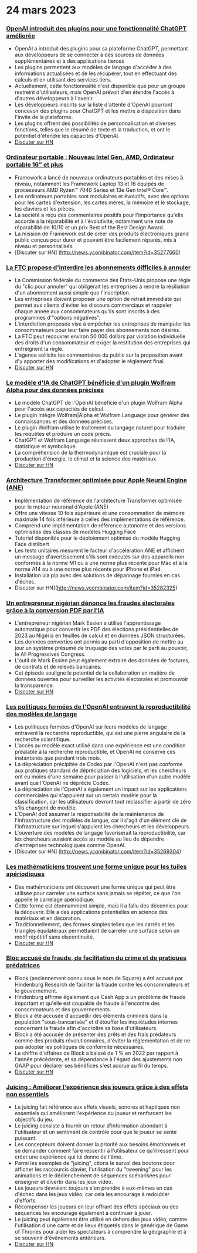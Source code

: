 

<CallToAction />

<Steps>

# 24 mars 2023

### [OpenAI introduit des plugins pour une fonctionnalité ChatGPT améliorée](https://openai.com/blog/chatgpt-plugins)

- OpenAI a introduit des plugins pour sa plateforme ChatGPT, permettant aux développeurs de se connecter à des sources de données supplémentaires et à des applications tierces
- Les plugins permettent aux modèles de langage d'accéder à des informations actualisées et de les récupérer, tout en effectuant des calculs et en utilisant des services tiers.
- Actuellement, cette fonctionnalité n'est disponible que pour un groupe restreint d'utilisateurs, mais OpenAI prévoit d'en étendre l'accès à d'autres développeurs à l'avenir.
- Les développeurs inscrits sur la liste d'attente d'OpenAI pourront concevoir des plugins pour ChatGPT et les mettre à disposition dans l'invite de la plateforme.
- Les plugins offrent des possibilités de personnalisation et diverses fonctions, telles que le résumé de texte et la traduction, et ont le potentiel d'étendre les capacités d'OpenAI.
- [Discuter sur HN](http://news.ycombinator.com/item?id=35277677)

### [Ordinateur portable : Nouveau Intel Gen, AMD, Ordinateur portable 16" et plus](https://frame.work/)

- Framework a lancé de nouveaux ordinateurs portables et des mises à niveau, notamment les Framework Laptop 13 et 16 équipés de processeurs AMD Ryzen™ 7040 Series et 13e Gen Intel® Core™.
- Les ordinateurs portables sont modulaires et évolutifs, avec des options pour les cartes d'extension, les cartes mères, la mémoire et le stockage, les claviers et les pièces.
- La société a reçu des commentaires positifs pour l'importance qu'elle accorde à la réparabilité et à l'évolutivité, notamment une note de réparabilité de 10/10 et un prix Best of the Best Design Award.
- La mission de Framework est de créer des produits électroniques grand public conçus pour durer et pouvant être facilement réparés, mis à niveau et personnalisés.
- [Discuter sur HN] (http://news.ycombinator.com/item?id=35277660)

### [La FTC propose d'interdire les abonnements difficiles à annuler](https://www.theverge.com/2023/3/23/23652373/ftc-click-to-cancel-subscription-service-dark-patterns-ban)

- La Commission fédérale du commerce des États-Unis propose une règle du "clic pour annuler" qui obligerait les entreprises à rendre la résiliation d'un abonnement aussi simple que l'inscription.
- Les entreprises doivent proposer une option de retrait immédiate qui permet aux clients d'éviter les discours commerciaux et rappeler chaque année aux consommateurs qu'ils sont inscrits à des programmes d'"options négatives".
- L'interdiction proposée vise à empêcher les entreprises de manipuler les consommateurs pour leur faire payer des abonnements non désirés.
- La FTC peut recouvrer environ 50 000 dollars par violation individuelle des droits d'un consommateur et exiger la restitution des entreprises qui enfreignent la règle.
- L'agence sollicite les commentaires du public sur la proposition avant d'y apporter des modifications et d'adopter le règlement final.
- [Discuter sur HN](http://news.ycombinator.com/item?id=35274519)

### [Le modèle d'IA de ChatGPT bénéficie d'un plugin Wolfram Alpha pour des données précises](https://writings.stephenwolfram.com/2023/03/chatgpt-gets-its-wolfram-superpowers/)

- Le modèle ChatGPT de l'OpenAI bénéficie d'un plugin Wolfram Alpha pour l'accès aux capacités de calcul.
- Le plugin intègre Wolfram|Alpha et Wolfram Language pour générer des connaissances et des données précises.
- Le plugin Wolfram utilise le traitement du langage naturel pour traduire les requêtes et produire un code précis.
- ChatGPT et Wolfram Language réunissent deux approches de l'IA, statistique et symbolique.
- La compréhension de la thermodynamique est cruciale pour la production d'énergie, le climat et la science des matériaux.
- [Discuter sur HN](http://news.ycombinator.com/item?id=35277925)

### [Architecture Transformer optimisée pour Apple Neural Engine (ANE)](https://github.com/apple/ml-ane-transformers)

- Implémentation de référence de l'architecture Transformer optimisée pour le moteur neuronal d'Apple (ANE)
- Offre une vitesse 10 fois supérieure et une consommation de mémoire maximale 14 fois inférieure à celles des implémentations de référence.
- Comprend une implémentation de référence autonome et des versions optimisées des classes de modèles Hugging Face
- Tutoriel disponible pour le déploiement optimisé du modèle Hugging Face distilbert
- Les tests unitaires mesurent le facteur d'accélération ANE et affichent un message d'avertissement s'ils sont exécutés sur des appareils non conformes à la norme M1 ou à une norme plus récente pour Mac et à la norme A14 ou à une norme plus récente pour iPhone et iPad.
- Installation via pip avec des solutions de dépannage fournies en cas d'échec.
- Discuter sur HN](http://news.ycombinator.com/item?id=35282325)

### [Un entrepreneur nigérian dénonce les fraudes électorales grâce à la conversion PDF par l'IA](https://markessien.com/posts/drama_of_transcription/)

- L'entrepreneur nigérian Mark Essien a utilisé l'apprentissage automatique pour convertir les PDF des élections présidentielles de 2023 au Nigéria en feuilles de calcul et en données JSON structurées.
- Les données converties ont permis au parti d'opposition de mettre au jour un système présumé de truquage des votes par le parti au pouvoir, le All Progressives Congress.
- L'outil de Mark Essien peut également extraire des données de factures, de contrats et de relevés bancaires.
- Cet épisode souligne le potentiel de la collaboration en matière de données ouvertes pour surveiller les activités électorales et promouvoir la transparence.
- [Discuter sur HN](http://news.ycombinator.com/item?id=35272227)

### [Les politiques fermées de l'OpenAI entravent la reproductibilité des modèles de langage](https://aisnakeoil.substack.com/p/openais-policies-hinder-reproducible)

- Les politiques fermées d'OpenAI sur leurs modèles de langage entravent la recherche reproductible, qui est une pierre angulaire de la recherche scientifique.
- L'accès au modèle exact utilisé dans une expérience est une condition préalable à la recherche reproductible, et OpenAI ne conserve ces instantanés que pendant trois mois.
- La dépréciation précipitée de Codex par l'OpenAI n'est pas conforme aux pratiques standard de dépréciation des logiciels, et les chercheurs ont eu moins d'une semaine pour passer à l'utilisation d'un autre modèle avant que l'OpenAI ne déprécie Codex.
- La dépréciation de l'OpenAI a également un impact sur les applications commerciales qui s'appuient sur un certain modèle pour la classification, car les utilisateurs devront tout reclassifier à partir de zéro s'ils changent de modèle.
- L'OpenAI doit assumer la responsabilité de la maintenance de l'infrastructure des modèles de langue, car il s'agit d'un élément clé de l'infrastructure sur lequel s'appuient les chercheurs et les développeurs.
- L'ouverture des modèles de langage favoriserait la reproductibilité, car les chercheurs auraient accès au modèle au lieu de dépendre d'entreprises technologiques comme OpenAI.
- [Discuter sur HN] (http://news.ycombinator.com/item?id=35269304)

### [Les mathématiciens trouvent une forme unique pour les tuiles apériodiques](https://www.newscientist.com/article/2365363-mathematicians-discover-shape-that-can-tile-a-wall-and-never-repeat/)

- Des mathématiciens ont découvert une forme unique qui peut être utilisée pour carreler une surface sans jamais se répéter, ce que l'on appelle le carrelage apériodique.
- Cette forme est étonnamment simple, mais il a fallu des décennies pour la découvrir. Elle a des applications potentielles en science des matériaux et en décoration.
- Traditionnellement, des formes simples telles que les carrés et les triangles équilatéraux permettaient de carreler une surface selon un motif répétitif sans discontinuité.
- [Discuter sur HN](http://news.ycombinator.com/item?id=35273707)

### [Bloc accusé de fraude, de facilitation du crime et de pratiques prédatrices](https://hindenburgresearch.com/block/)

- Block (anciennement connu sous le nom de Square) a été accusé par Hindenburg Research de faciliter la fraude contre les consommateurs et le gouvernement.
- Hindenburg affirme également que Cash App a un problème de fraude important et qu'elle est coupable de fraude à l'encontre des consommateurs et des gouvernements.
- Block a été accusée d'accueillir des éléments criminels dans la population "sous-bancarisée" et d'étouffer les inquiétudes internes concernant la fraude afin d'accroître sa base d'utilisateurs.
- Block a été accusée de présenter des prêts et des frais prédateurs comme des produits révolutionnaires, d'éviter la réglementation et de ne pas adopter les politiques de conformité nécessaires.
- Le chiffre d'affaires de Block a baissé de 1 % en 2022 par rapport à l'année précédente, et sa dépendance à l'égard des ajustements non GAAP pour déclarer ses bénéfices s'est accrue au fil du temps.
- [Discuter sur HN](http://news.ycombinator.com/item?id=35273782)

### [Juicing : Améliorer l'expérience des joueurs grâce à des effets non essentiels](https://garden.bradwoods.io/notes/design/juice)

- Le juicing fait référence aux effets visuels, sonores et haptiques non essentiels qui améliorent l'expérience du joueur et renforcent les objectifs du jeu.
- Le juicing consiste à fournir un retour d'information abondant à l'utilisateur et un sentiment de contrôle pour que le joueur se sente puissant.
- Les concepteurs doivent donner la priorité aux besoins émotionnels et se demander comment faire ressentir à l'utilisateur ce qu'il ressent pour créer une expérience qui lui donne de l'âme.
- Parmi les exemples de "juicing", citons le survol des boutons pour afficher les raccourcis clavier, l'utilisation du "tweening" pour les animations et le déclenchement de séquences scénarisées pour enseigner et divertir dans les jeux vidéo.
- Les joueurs devraient toujours s'en prendre à eux-mêmes en cas d'échec dans les jeux vidéo, car cela les encourage à redoubler d'efforts.
- Récompenser les joueurs en leur offrant des effets spéciaux ou des séquences les encourage également à continuer à jouer.
- Le juicing peut également être utilisé en dehors des jeux vidéo, comme l'utilisation d'une carte et de lieux étiquetés dans le générique de Game of Thrones pour aider les spectateurs à comprendre la géographie et à se souvenir d'événements antérieurs.
- [Discuter sur HN](http://news.ycombinator.com/item?id=35273139)

</Steps>
